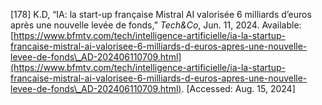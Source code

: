 \[178\]	K.D, “IA: la start-up française Mistral AI valorisée 6 milliards d’euros après une nouvelle levée de fonds,” *Tech\&Co*, Jun. 11, 2024\. Available: [https://www.bfmtv.com/tech/intelligence-artificielle/ia-la-startup-francaise-mistral-ai-valorisee-6-milliards-d-euros-apres-une-nouvelle-levee-de-fonds\_AD-202406110709.html](https://www.bfmtv.com/tech/intelligence-artificielle/ia-la-startup-francaise-mistral-ai-valorisee-6-milliards-d-euros-apres-une-nouvelle-levee-de-fonds\_AD-202406110709.html). \[Accessed: Aug. 15, 2024\]